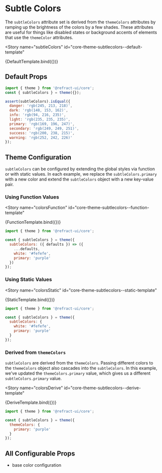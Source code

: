 # Subtle Colors


<BreadCrumb
  token="subtleColors"
/>

The `subtleColors` attribute set is derived from the `themeColors` attributes by ramping up the brightness of the colors by a few shades. These attributes are useful for things like disabled states or background accents of elements that use the `themeColor` attributes.

<Story
  name="subtleColors"
  id="core-theme-subtlecolors--default-template"
>
  {DefaultTemplate.bind({})}
</Story>

## Default Props

``` js
import { theme } from '@refract-ui/core';
const { subtleColors } = theme({});

assert(subtleColors).isEqual({
  danger: 'rgb(245, 213, 218)',
  dark: 'rgb(148, 153, 162)',
  info: 'rgb(94, 216, 235)',
  light: 'rgb(235, 235, 235)',
  primary: 'rgb(169, 196, 247)',
  secondary: 'rgb(249, 249, 251)',
  success: 'rgb(200, 238, 215)',
  warning: 'rgb(252, 242, 226)'
});
```

## Theme Configuration

`subtleColors` can be configured by extending the global styles via function or with static values. In each example, we replace the `subtleColors.primary` with a new color and extend the `subtleColors` object with a new key-value pair.

### Using Function Values

<Story
  name="colorsFunction"
  id="core-theme-subtlecolors--function-template"
>
  {FunctionTemplate.bind({})}
</Story>

``` js
import { theme } from '@refract-ui/core';

const { subtleColors } = theme({
  subtleColors: ({ defaults }) => ({
    ...defaults,
    white: '#fefefe',
    primary: 'purple'
  })
});
```

### Using Static Values

<Story
  name="colorsStatic"
  id="core-theme-subtlecolors--static-template"
>
  {StaticTemplate.bind({})}
</Story>

``` js
import { theme } from '@refract-ui/core';

const { subtleColors } = theme({
  subtleColors: {
    white: '#fefefe',
    primary: 'purple'
  }
});
```

### Derived from `themeColors`

`subtleColors` are derived from the `themeColors`. Passing different colors to the `themeColors` object also cascades into the `subtleColors`. In this example, we've updated the `themeColors.primary` value, which gives us a different `subtleColors.primary` value.

<Story
  name="colorsDerive"
  id="core-theme-subtlecolors--derive-template"
>
  {DeriveTemplate.bind({})}
</Story>

``` js
import { theme } from '@refract-ui/core';

const { subtleColors } = theme({
  themeColors: {
    primary: 'purple'
  }
});
```

## All Configurable Props

- base color configuration
